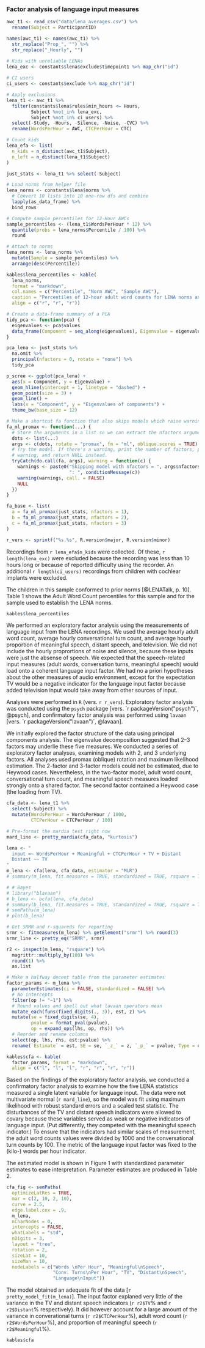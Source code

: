 ### Factor analysis of language input measures

```r
awc_t1 <- read_csv("data/lena_averages.csv") %>% 
  rename(Subject = ParticipantID)

names(awc_t1) <- names(awc_t1) %>% 
  str_replace("Prop_", "") %>% 
  str_replace("_Hourly", "")

# Kids with unreliable LENAs
lena_exc <- constants$lena$exclude$timepoint1 %>% map_chr("id")
  
# CI users
ci_users <- constants$exclude %>% map_chr("id")

# Apply exclusions
lena_t1 <- awc_t1 %>%
  filter(constants$lena$rules$min_hours <= Hours,
         Subject %not_in% lena_exc,
         Subject %not_in% ci_users) %>%
  select(-Study, -Hours, -Silence, -Noise, -CVC) %>% 
  rename(WordsPerHour = AWC, CTCPerHour = CTC)

# Count kids
lena_efa <- list(
  n_kids = n_distinct(awc_t1$Subject),
  n_left = n_distinct(lena_t1$Subject)
)

just_stats <- lena_t1 %>% select(-Subject)
```

```r
# Load norms from helper file
lena_norms <- constants$lena$norms %>%
  # Convert 10 lists into 10 one-row dfs and combine
  lapply(as_data_frame) %>%
  bind_rows

# Compute sample percentiles for 12-Hour AWCs
sample_percentiles <- (lena_t1$WordsPerHour * 12) %>%
  quantile(probs = lena_norms$Percentile / 100) %>%
  round

# Attach to norms
lena_norms <- lena_norms %>%
  mutate(Sample = sample_percentiles) %>%
  arrange(desc(Percentile))

kables$lena_percentiles <- kable(
  lena_norms,
  format = "markdown",
  col.names = c("Percentile", "Norm AWC", "Sample AWC"),
  caption = "Percentiles of 12-hour adult word counts for LENA norms and this sample.",
  align = c("r", "r", "r"))
```

```r
# Create a data-frame summary of a PCA
tidy_pca <- function(pca) {
  eigenvalues <- pca$values
  data_frame(Component = seq_along(eigenvalues), Eigenvalue = eigenvalues)
}

pca_lena <- just_stats %>%
  na.omit %>%
  principal(nfactors = 0, rotate = "none") %>%
  tidy_pca

p_scree <- ggplot(pca_lena) +
  aes(x = Component, y = Eigenvalue) +
  geom_hline(yintercept = 1, linetype = "dashed") +
  geom_point(size = 3) +
  geom_line() +
  labs(x = "Component", y = "Eigenvalues of components") +
  theme_bw(base_size = 12)
```

```r
# Make a shortcut fa function that also skips models which raise warnings
fa_ml_promax <- function(...) {
  # Store the arguments in a list so we can extract the nfactors argument
  dots <- list(...)
  args <- c(dots, rotate = "promax", fm = "ml", oblique.scores = TRUE)
  # Try the model. If there's a warning, print the number of factors, print the
  # warning, and return NULL instead.
  tryCatch(do.call(fa, args), warning = function(c) {
    warnings <- paste0("Skipping model with nfactors = ", args$nfactors,
                       ": ", conditionMessage(c))
    warning(warnings, call. = FALSE)
    NULL
  })
}

fa_base <- list(
  a = fa_ml_promax(just_stats, nfactors = 1),
  b = fa_ml_promax(just_stats, nfactors = 2),
  c = fa_ml_promax(just_stats, nfactors = 3)
)

```

```r
r_vers <- sprintf("%s.%s", R.version$major, R.version$minor)
```

Recordings from `r lena_efa$n_kids` were collected. Of these, 
`r length(lena_exc)` were excluded because the recording was less than 10 hours
long or because of reported difficulty using the recorder. An additional 
`r length(ci_users)` recordings from children with cochlear implants were
excluded.

The children in this sample conformed to prior norms [@LENATalk, p. 10]. Table
1 shows the Adult Word Count percentiles for this sample and for the sample
used to establish the LENA norms.

```r
kables$lena_percentiles
```

We performed an exploratory factor analysis using the measurements of language
input from the LENA recordings. We used the average hourly adult word count,
average hourly conversational turn count, and average hourly proportion of
meaningful speech, distant speech, and television. We did not include the
hourly proprortions of noise and silence, because these inputs were just the
absense of speech. We expected that the speech-related input measures (adult
words, conversation turns, meaningful speech) would load onto a coherent
language input factor. We had no a priori hypotheses about the other measures
of audio environment, except for the expectation TV would be a negative
indicator for the language input factor because added television input would
take away from other sources of input.

Analyses were performed in `R` (vers. `r r_vers`). Exploratory factor analysis
was conducted using the `psych` package [vers. `r packageVersion("psych")`, 
@psych], and confirmatory factor analysis was performed using `lavaan` [vers. 
`r packageVersion("lavaan")`, @lavaan].

We initially explored the factor structure of the data using principal
components analysis. The eigenvalue decomposition suggested that 2--3 factors
may underlie these five measures. We conducted a series of exploratory factor
analyses, examining models with 2, and 3 underlying factors. All analyses used
promax (oblique) rotation and maximum likelihood estimation. The 2-factor and
3-factor models could not be estimated, due to Heywood cases. Nevertheless, in
the two-factor model, adult word count, conversational turn count, and
meaningful speech measures loaded strongly onto a shared factor. The second
factor contained a Heywood case (the loading from TV).

```r
cfa_data <- lena_t1 %>%
  select(-Subject) %>%
  mutate(WordsPerHour = WordsPerHour / 1000,
         CTCPerHour = CTCPerHour / 100)

# Pre-format the mardia test right now
mard_line <- pretty_mardia(cfa_data, "kurtosis")
```

```r
lena <- "
  input =~ WordsPerHour + Meaningful + CTCPerHour + TV + Distant
  Distant ~~ TV
"
m_lena <- cfa(lena, cfa_data, estimator = "MLR")
# summary(m_lena, fit.measures = TRUE, standardized = TRUE, rsquare = TRUE)

# # Bayes
# library("blavaan")
# b_lena <- bcfa(lena, cfa_data)
# summary(b_lena, fit.measures = TRUE, standardized = TRUE, rsquare = TRUE)
# semPaths(m_lena)
# plot(b_lena)
```

```r
# Get SRMR and r-squareds for reporting
srmr <- fitmeasures(m_lena) %>% getElement("srmr") %>% round(3)
srmr_line <- pretty_eq("SRMR", srmr)

r2 <- inspect(m_lena, "rsquare") %>%
  magrittr::multiply_by(100) %>%
  round(1) %>%
  as.list

# Make a halfway decent table from the parameter estimates
factor_params <- m_lena %>%
  parameterEstimates(ci = FALSE, standardized = FALSE) %>%
  # No intercepts
  filter(op != "~1") %>%
  # Round values and spell out what lavaan operators mean
  mutate_each(funs(fixed_digits(., 3)), est, z) %>%
  mutate(se = fixed_digits(se, 4),
         pvalue = format_pval(pvalue),
         op = expand_ops(lhs, op, rhs)) %>%
  # Reorder and rename columns
  select(op, lhs, rhs, est:pvalue) %>%
  rename(`Estimate` = est, SE = se, `_z_` = z, `_p_` = pvalue, Type = op)

kables$cfa <- kable(
  factor_params, format = "markdown",
  align = c("l", "l", "l", "r", "r", "r", "r"))
```

Based on the findings of the exploratory factor analysis, we conducted a
confirmatory factor analysis to examine how the five LENA statistics measured a
single latent variable for language input. The data were not multivariate normal
(`r mard_line`), so the model was fit using maximum likelihood with robust
standard errors and a scaled test statistic. The disturbances of the TV and
distant speech indicators were allowed to covary because these variables served
as weak or negative indicators of language input. (Put differently, they
competed with the meaningful speech indicator.) To ensure that the indicators
had similar scales of measurement, the adult word counts values were divided by
1000 and the conversational turn counts by 100. The metric of the language
input factor was fixed to the (kilo-) words per hour indicator.

The estimated model is shown in Figure 1 with standardized parameter estimates
to ease interpretation. Parameter estimates are produced in Table 2.

```r
cfa_fig <- semPaths(
  optimizeLatRes = TRUE,
  mar = c(2, 10, 2, 10),
  curve = 2.5,
  edge.label.cex = .9,
  m_lena,
  nCharNodes = 0,
  intercepts = FALSE,
  whatLabels = "std",
  nDigits = 3,
  layout = "tree",
  rotation = 2,
  sizeLat = 10,
  sizeMan = 10,
  nodeLabels = c("Words \nPer Hour", "Meaningful\nSpeech", 
                 "Conv. Turns\nPer Hour", "TV", "Distant\nSpeech", 
                 "Language\nInput"))
```


The model obtained an adequate fit of the data [`r pretty_model_fit(m_lena)`]. 
The input factor explaned very little of the variance in the TV
and distant speech indicators (`r r2$TV`% and `r r2$Distant`% respectively). It
did however account for a large amount of the variance in converational turns
(`r r2$CTCPerHour`%), adult word count (`r r2$WordsPerHour`%), and proportion
of meaningful speech (`r r2$Meaningful`%).

```r
kables$cfa
```
